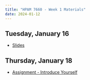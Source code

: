 ```yaml
---
title: "HPAM 7660 - Week 1 Materials"
date: 2024-01-12
---
```


## Tuesday, January 16

- [Slides](/slides/01_intro.pdf)

## Thursday, January 18

- [Assignment - Introduce Yourself](https://tulane.instructure.com/courses/2275811/assignments/14466540/)